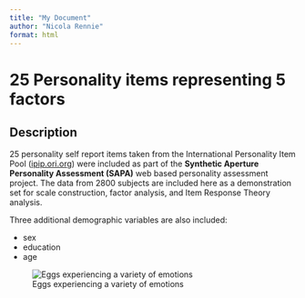 ```yaml
---
title: "My Document"
author: "Nicola Rennie"
format: html
---
```


# 25 Personality items representing 5 factors

## Description

25 personality self report items taken from the International Personality Item Pool ([ipip.ori.org](https://ipip.ori.org/)) were included as part of the **Synthetic Aperture Personality Assessment (SAPA)** web based personality assessment project. The data from 2800 subjects are included here as a demonstration set for scale construction, factor analysis, and Item Response Theory analysis.

Three additional demographic variables are also included:

* sex
* education
* age

![Eggs experiencing a variety of emotions](eggs.jpg){fig-align="center"}

